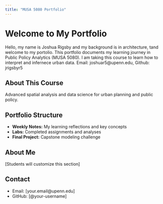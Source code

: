 ```yaml
---
title: "MUSA 5080 Portfolio"
---
```


# Welcome to My Portfolio

Hello, my name is Joshua Rigsby and my background is in architecture, tand welcome to my portolio. This portfolio documents my learning journey in Public Policy Analytics (MUSA 5080). I am taking this course to learn how to interpret and infernece urban data. Email: joshuar5@upenn.edu, Github: jrigsbyr5

## About This Course
Advanced spatial analysis and data science for urban planning and public policy.

## Portfolio Structure
- **Weekly Notes:** My learning reflections and key concepts
- **Labs:** Completed assignments and analyses
- **Final Project:** Capstone modeling challenge

## About Me
[Students will customize this section]

## Contact
- Email: [your.email@upenn.edu]
- GitHub: [@your-username]
